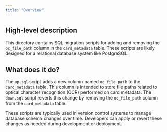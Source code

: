 ```yaml
---
title: "Overview"
---
```


## High-level description
This directory contains SQL migration scripts for adding and removing the `oc_file_path` column in the `card_metadata` table. These scripts are likely designed for a relational database system like PostgreSQL.

## What does it do?
The `up.sql` script adds a new column named `oc_file_path` to the `card_metadata` table. This column is intended to store file paths related to optical character recognition (OCR) performed on card metadata. The `down.sql` script reverts this change by removing the `oc_file_path` column from the `card_metadata` table. 

These scripts are typically used in version control systems to manage database schema changes over time. Developers can apply or revert these changes as needed during development or deployment. 
